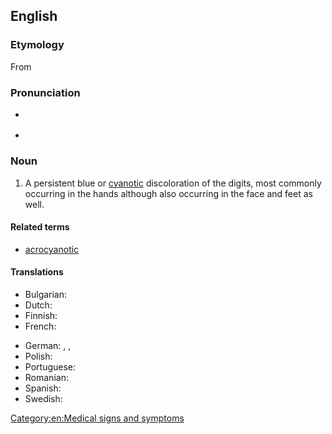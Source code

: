 ==English==

===Etymology===
From {{prefix|en|acro|cyanosis}}

===Pronunciation===
* {{a|US}} {{IPA|en|/ˌæ.kɹoʊ.ˌsaɪ.ə.ˈnoʊ.sɪs/}}
* {{audio|en|En-us-acrocyanosis.ogg|Audio (US)}}

===Noun===
{{wikipedia}}
{{en-noun|~|acrocyanoses}}

# {{lb|en|pathology}} A persistent blue or [[cyanotic]] discoloration of the digits, most commonly occurring in the hands although also occurring in the face and feet as well.

====Related terms====
* [[acrocyanotic]]

====Translations====
{{trans-top|acrocyanosis}}
* Bulgarian: {{t|bg|акроцианоза|f}}
* Dutch: {{t+|nl|acrocyanose}}
* Finnish: {{t|fi|akrosyanoosi}}
* French: {{t+|fr|acrocyanose}}
{{trans-mid}}
* German: {{t|de|Akrozyanose}}, {{t|de|Akroasphyxie}}, {{t|de|Acroasphyxia}}
* Polish: {{t|pl|akrocyjanoza|f}}
* Portuguese: {{t|pt|acrocianose}}
* Romanian: {{t+|ro|acrocianoză}}
* Spanish: {{t+|es|acrocianosis|f}}
* Swedish: {{t|sv|akrocyanos|c}}
{{trans-bottom}}

[[Category:en:Medical signs and symptoms]]